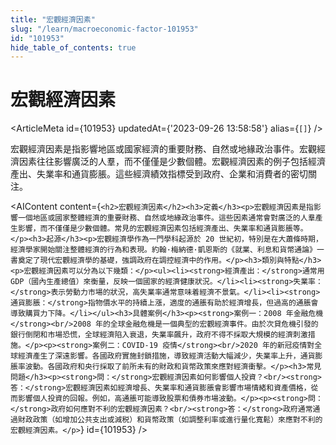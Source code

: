```yaml
---
title: "宏觀經濟因素"
slug: "/learn/macroeconomic-factor-101953"
id: "101953"
hide_table_of_contents: true
---
```



# 宏觀經濟因素

<ArticleMeta id={101953} updatedAt={'2023-09-26 13:58:58'} alias={`[]`} />
<div className='border-solid border-b border-t-0 my-4 border-[var(--ifm-color-gray-300)]' />

宏觀經濟因素是指影響地區或國家經濟的重要財務、自然或地緣政治事件。宏觀經濟因素往往影響廣泛的人羣，而不僅僅是少數個體。宏觀經濟因素的例子包括經濟產出、失業率和通貨膨脹。這些經濟績效指標受到政府、企業和消費者的密切關注。

<AIContent content={`<h2>宏觀經濟因素</h2><h3>定義</h3><p>宏觀經濟因素是指影響一個地區或國家整體經濟的重要財務、自然或地緣政治事件。這些因素通常會對廣泛的人羣產生影響，而不僅僅是少數個體。常見的宏觀經濟因素包括經濟產出、失業率和通貨膨脹等。</p><h3>起源</h3><p>宏觀經濟學作為一門學科起源於 20 世紀初，特別是在大蕭條時期，經濟學家開始關注整體經濟的行為和表現。約翰·梅納德·凱恩斯的《就業、利息和貨幣通論》一書奠定了現代宏觀經濟學的基礎，強調政府在調控經濟中的作用。</p><h3>類別與特點</h3><p>宏觀經濟因素可以分為以下幾類：</p><ul><li><strong>經濟產出：</strong>通常用 GDP（國內生產總值）來衡量，反映一個國家的經濟健康狀況。</li><li><strong>失業率：</strong>表示勞動力市場的狀況，高失業率通常意味着經濟不景氣。</li><li><strong>通貨膨脹：</strong>指物價水平的持續上漲，適度的通脹有助於經濟增長，但過高的通脹會導致購買力下降。</li></ul><h3>具體案例</h3><p><strong>案例一：2008 年金融危機</strong><br/>2008 年的全球金融危機是一個典型的宏觀經濟事件。由於次貸危機引發的銀行倒閉和市場恐慌，全球經濟陷入衰退，失業率飆升，政府不得不採取大規模的經濟刺激措施。</p><p><strong>案例二：COVID-19 疫情</strong><br/>2020 年的新冠疫情對全球經濟產生了深遠影響。各國政府實施封鎖措施，導致經濟活動大幅減少，失業率上升，通貨膨脹率波動。各國政府和央行採取了前所未有的財政和貨幣政策來應對經濟衝擊。</p><h3>常見問題</h3><p><strong>問：</strong>宏觀經濟因素如何影響個人投資？<br/><strong>答：</strong>宏觀經濟因素如經濟增長、失業率和通貨膨脹會影響市場情緒和資產價格，從而影響個人投資的回報。例如，高通脹可能導致股票和債券市場波動。</p><p><strong>問：</strong>政府如何應對不利的宏觀經濟因素？<br/><strong>答：</strong>政府通常通過財政政策（如增加公共支出或減税）和貨幣政策（如調整利率或進行量化寬鬆）來應對不利的宏觀經濟因素。</p>`} id={101953} />
